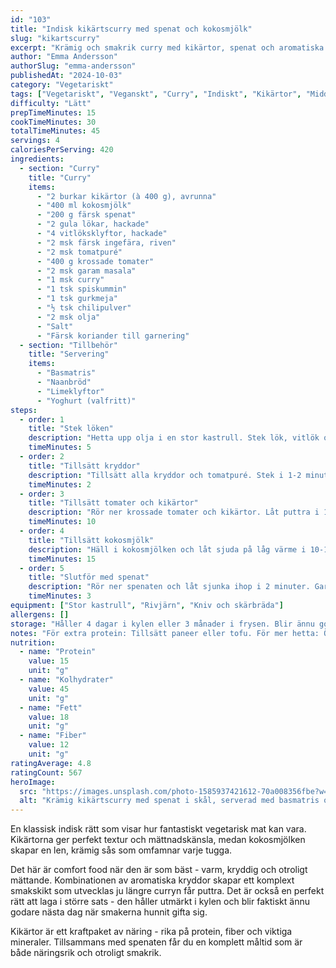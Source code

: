 ```yaml
---
id: "103"
title: "Indisk kikärtscurry med spenat och kokosmjölk"
slug: "kikartscurry"
excerpt: "Krämig och smakrik curry med kikärtor, spenat och aromatiska kryddor. Vegansk och mättande comfort food!"
author: "Emma Andersson"
authorSlug: "emma-andersson"
publishedAt: "2024-10-03"
category: "Vegetariskt"
tags: ["Vegetariskt", "Veganskt", "Curry", "Indiskt", "Kikärtor", "Middag"]
difficulty: "Lätt"
prepTimeMinutes: 15
cookTimeMinutes: 30
totalTimeMinutes: 45
servings: 4
caloriesPerServing: 420
ingredients:
  - section: "Curry"
    title: "Curry"
    items:
      - "2 burkar kikärtor (à 400 g), avrunna"
      - "400 ml kokosmjölk"
      - "200 g färsk spenat"
      - "2 gula lökar, hackade"
      - "4 vitlöksklyftor, hackade"
      - "2 msk färsk ingefära, riven"
      - "2 msk tomatpuré"
      - "400 g krossade tomater"
      - "2 msk garam masala"
      - "1 msk curry"
      - "1 tsk spiskummin"
      - "1 tsk gurkmeja"
      - "½ tsk chilipulver"
      - "2 msk olja"
      - "Salt"
      - "Färsk koriander till garnering"
  - section: "Tillbehör"
    title: "Servering"
    items:
      - "Basmatris"
      - "Naanbröd"
      - "Limeklyftor"
      - "Yoghurt (valfritt)"
steps:
  - order: 1
    title: "Stek löken"
    description: "Hetta upp olja i en stor kastrull. Stek lök, vitlök och ingefära i 5 minuter tills mjukt."
    timeMinutes: 5
  - order: 2
    title: "Tillsätt kryddor"
    description: "Tillsätt alla kryddor och tomatpuré. Stek i 1-2 minuter tills det doftar härligt."
    timeMinutes: 2
  - order: 3
    title: "Tillsätt tomater och kikärtor"
    description: "Rör ner krossade tomater och kikärtor. Låt puttra i 10 minuter."
    timeMinutes: 10
  - order: 4
    title: "Tillsätt kokosmjölk"
    description: "Häll i kokosmjölken och låt sjuda på låg värme i 10-15 minuter. Smaka av med salt."
    timeMinutes: 15
  - order: 5
    title: "Slutför med spenat"
    description: "Rör ner spenaten och låt sjunka ihop i 2 minuter. Garnera med koriander och servera med ris och naanbröd."
    timeMinutes: 3
equipment: ["Stor kastrull", "Rivjärn", "Kniv och skärbräda"]
allergens: []
storage: "Håller 4 dagar i kylen eller 3 månader i frysen. Blir ännu godare nästa dag!"
notes: "För extra protein: Tillsätt paneer eller tofu. För mer hetta: Öka chilipulvret eller tillsätt färsk chili. Kokosmjölken ger curryn krämighet - använd hel, inte lätt."
nutrition:
  - name: "Protein"
    value: 15
    unit: "g"
  - name: "Kolhydrater"
    value: 45
    unit: "g"
  - name: "Fett"
    value: 18
    unit: "g"
  - name: "Fiber"
    value: 12
    unit: "g"
ratingAverage: 4.8
ratingCount: 567
heroImage:
  src: "https://images.unsplash.com/photo-1585937421612-70a008356fbe?w=1200&q=80"
  alt: "Krämig kikärtscurry med spenat i skål, serverad med basmatris och naanbröd"
---
```


En klassisk indisk rätt som visar hur fantastiskt vegetarisk mat kan vara. Kikärtorna ger perfekt textur och mättnadskänsla, medan kokosmjölken skapar en len, krämig sås som omfamnar varje tugga.

Det här är comfort food när den är som bäst - varm, kryddig och otroligt mättande. Kombinationen av aromatiska kryddor skapar ett komplext smakskikt som utvecklas ju längre curryn får puttra. Det är också en perfekt rätt att laga i större sats - den håller utmärkt i kylen och blir faktiskt ännu godare nästa dag när smakerna hunnit gifta sig.

Kikärtor är ett kraftpaket av näring - rika på protein, fiber och viktiga mineraler. Tillsammans med spenaten får du en komplett måltid som är både näringsrik och otroligt smakrik.

